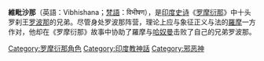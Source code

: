 {{unreferenced|time=2011-11-16T09:10:55+00:00}}
'''維毗沙那'''（英語：Vibhishana；[[梵語|梵語]]：विभीषण），是[[印度|印度]][[史诗|史诗]]《[[罗摩衍那|罗摩衍那]]》中十头罗刹王[[罗波那|罗波那]]的兄弟。尽管身处罗波那阵营，理论上应与象征正义与法的[[羅摩|羅摩]]一方作对，他却在《罗摩衍那》故事中协助了羅摩与[[哈奴曼|哈奴曼]]击败了自己的兄弟罗波那。

{{罗摩衍那}}
[[Category:罗摩衍那角色|Category:罗摩衍那角色]]
[[Category:印度教神話|Category:印度教神話]]
[[Category:邪恶神|Category:邪恶神]]